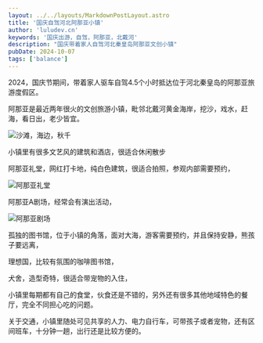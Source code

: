 ```yaml
---
layout: ../../layouts/MarkdownPostLayout.astro
title: '国庆自驾河北阿那亚小镇'
author: 'luludev.cn'
keywords: '国庆出游，自驾，阿那亚，北戴河'
description: "国庆带着家人自驾河北秦皇岛阿那亚文创小镇"
pubDate: 2024-10-07
tags: ['balance']
---
```



2024，国庆节期间，带着家人驱车自驾4.5个小时抵达位于河北秦皇岛的阿那亚旅游度假区。

阿那亚是最近两年很火的文创旅游小镇，毗邻北戴河黄金海岸，挖沙，戏水，赶海，看日出，老少皆宜。

<Image src={lcoalImage1} alt="沙滩，海边，秋千" width={750} loading="lazy" />

小镇里有很多文艺风的建筑和酒店，很适合休闲散步

阿那亚礼堂，网红打卡地，纯白色建筑，很适合拍照，参观内部需要预约，

<Image src={lcoalImage3} alt="阿那亚礼堂" width={750} loading="lazy" />

阿那亚A剧场，经常会有演出活动，

<Image src={lcoalImage2} alt="阿那亚剧场" width={750} loading="lazy" />

孤独的图书馆，位于小镇的角落，面对大海，游客需要预约，并且保持安静，熊孩子要远离，

理想国，比较有氛围的咖啡图书馆，

犬舍，造型奇特，很适合带宠物的入住，

小镇里每期都有自己的食堂，伙食还是不错的，另外还有很多其他地域特色的餐厅，完全不同担心吃的问题。

关于交通，小镇里随处可见共享的人力、电力自行车，可带孩子或者宠物，还有区间班车，十分钟一趟，出行还是比较方便的。






